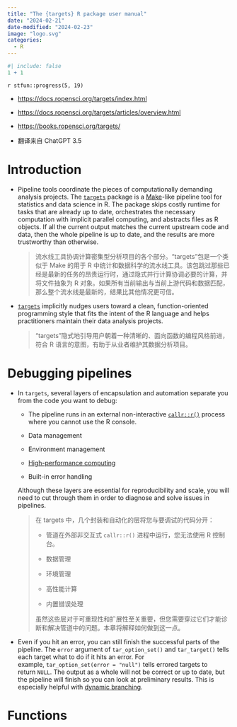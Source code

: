 ```yaml
---
title: "The {targets} R package user manual"
date: "2024-02-21"
date-modified: "2024-02-23"
image: "logo.svg"
categories: 
  - R
---
```


```r
#| include: false
1 + 1
```

::: {.callout-note title="Progress"}
`r stfun::progress(5, 19)`

<!-- 读后感：[读《管理行为》](https://shitao5.org/posts/glxw/)。 -->
:::

::: {.callout-tip title="Learning Source"}
-   <https://docs.ropensci.org/targets/index.html>

-   <https://docs.ropensci.org/targets/articles/overview.html>

-   <https://books.ropensci.org/targets/>

-   翻译来自 ChatGPT 3.5
:::

# Introduction

-   Pipeline tools coordinate the pieces of computationally demanding analysis projects. The [`targets`](https://docs.ropensci.org/targets/) package is a [Make](https://www.gnu.org/software/make/)-like pipeline tool for statistics and data science in R. The package skips costly runtime for tasks that are already up to date, orchestrates the necessary computation with implicit parallel computing, and abstracts files as R objects. If all the current output matches the current upstream code and data, then the whole pipeline is up to date, and the results are more trustworthy than otherwise.

    > 流水线工具协调计算密集型分析项目的各个部分。"targets"包是一个类似于 Make 的用于 R 中统计和数据科学的流水线工具。该包跳过那些已经是最新的任务的昂贵运行时，通过隐式并行计算协调必要的计算，并将文件抽象为 R 对象。如果所有当前输出与当前上游代码和数据匹配，那么整个流水线是最新的，结果比其他情况更可信。

-   [`targets`](https://docs.ropensci.org/targets/) implicitly nudges users toward a clean, function-oriented programming style that fits the intent of the R language and helps practitioners maintain their data analysis projects.

    > "targets"隐式地引导用户朝着一种清晰的、面向函数的编程风格前进，符合 R 语言的意图，有助于从业者维护其数据分析项目。

# Debugging pipelines

-   In `targets`, several layers of encapsulation and automation separate you from the code you want to debug:

    -   The pipeline runs in an external non-interactive [`callr::r()`](https://github.com/r-lib/callr) process where you cannot use the R console.

    -   Data management

    -   Environment management

    -   [High-performance computing](https://books.ropensci.org/targets/hpc.html)

    -   Built-in error handling

    Although these layers are essential for reproducibility and scale, you will need to cut through them in order to diagnose and solve issues in pipelines.

    <div>

    > 在 targets 中，几个封装和自动化的层将您与要调试的代码分开：
    >
    > -   管道在外部非交互式 `callr::r()` 进程中运行，您无法使用 R 控制台。
    >
    > -   数据管理
    >
    > -   环境管理
    >
    > -   高性能计算
    >
    > -   内置错误处理
    >
    > 虽然这些层对于可重现性和扩展性至关重要，但您需要穿过它们才能诊断和解决管道中的问题。本章将解释如何做到这一点。

    </div>

-   Even if you hit an error, you can still finish the successful parts of the pipeline. The `error` argument of `tar_option_set()` and `tar_target()` tells each target what to do if it hits an error. For example, `tar_option_set(error = "null")` tells errored targets to return `NULL`. The output as a whole will not be correct or up to date, but the pipeline will finish so you can look at preliminary results. This is especially helpful with [dynamic branching](https://books.ropensci.org/targets/dynamic.html).

# Functions
